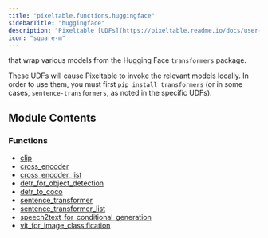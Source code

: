 ```yaml
---
title: "pixeltable.functions.huggingface"
sidebarTitle: "huggingface"
description: "Pixeltable [UDFs](https://pixeltable.readme.io/docs/user-defined-functions-udfs)"
icon: "square-m"
---
```


that wrap various models from the Hugging Face `transformers` package.

These UDFs will cause Pixeltable to invoke the relevant models locally. In order to use them, you must first `pip install transformers` (or in some cases, `sentence-transformers`, as noted in the specific UDFs).


## Module Contents

### Functions

- [clip](./clip)
- [cross_encoder](./cross_encoder)
- [cross_encoder_list](./cross_encoder_list)
- [detr_for_object_detection](./detr_for_object_detection)
- [detr_to_coco](./detr_to_coco)
- [sentence_transformer](./sentence_transformer)
- [sentence_transformer_list](./sentence_transformer_list)
- [speech2text_for_conditional_generation](./speech2text_for_conditional_generation)
- [vit_for_image_classification](./vit_for_image_classification)

